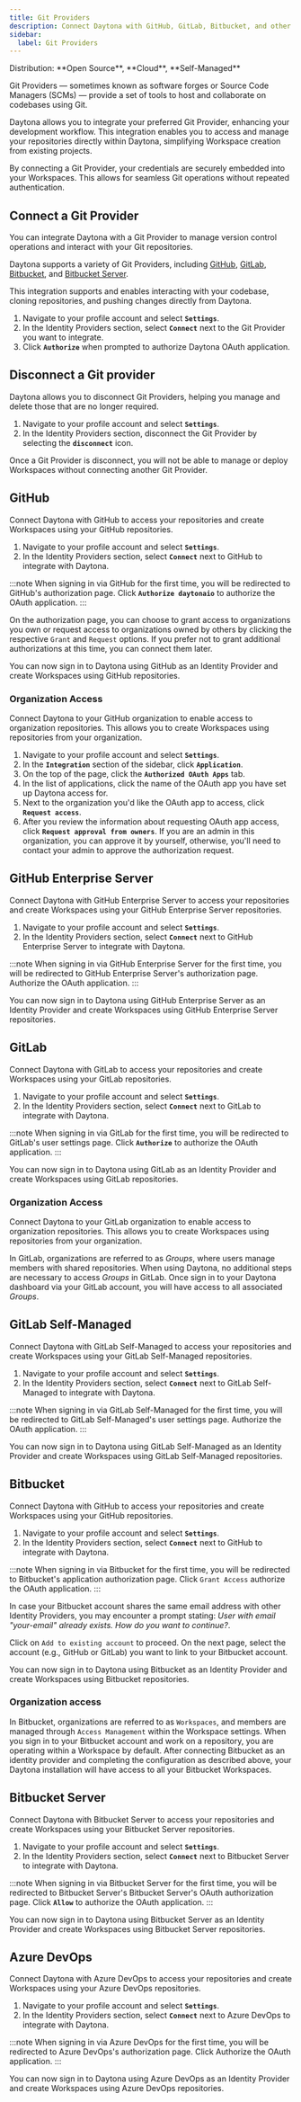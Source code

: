 ```yaml
---
title: Git Providers
description: Connect Daytona with GitHub, GitLab, Bitbucket, and other Git Providers.
sidebar:
  label: Git Providers
---
```



<Label>
  Distribution: **Open Source**, **Cloud**, **Self-Managed**
</Label>

Git Providers — sometimes known as software forges or Source Code Managers (SCMs) — provide a set of tools to host and collaborate on codebases using Git.

Daytona allows you to integrate your preferred Git Provider, enhancing your development workflow. This integration enables you to access and manage your repositories directly within Daytona, simplifying Workspace creation from existing projects.

By connecting a Git Provider, your credentials are securely embedded into your Workspaces. This allows for seamless Git operations without repeated authentication.

## Connect a Git Provider

You can integrate Daytona with a Git Provider to manage version control operations and interact with your Git repositories.

Daytona supports a variety of Git Providers, including [GitHub](/#github), [GitLab](#gitlab), [Bitbucket](#bitbucket), and [Bitbucket Server](#bitbucket-server).

This integration supports and enables interacting with your codebase, cloning repositories, and pushing changes directly from Daytona.

1. Navigate to your profile account and select **`Settings`**.
2. In the Identity Providers section, select **`Connect`** next to the Git Provider you want to integrate.
3. Click **`Authorize`** when prompted to authorize Daytona OAuth application.

## Disconnect a Git provider

Daytona allows you to disconnect Git Providers, helping you manage and delete those that are no longer required.

1. Navigate to your profile account and select **`Settings`**.
2. In the Identity Providers section, disconnect the Git Provider by selecting the **`disconnect`** icon.

Once a Git Provider is disconnect, you will not be able to manage or deploy Workspaces without connecting another Git Provider.

## GitHub

Connect Daytona with GitHub to access your repositories and create Workspaces using your GitHub repositories.

1. Navigate to your profile account and select **`Settings`**.
2. In the Identity Providers section, select **`Connect`** next to GitHub to integrate with Daytona.

:::note
When signing in via GitHub for the first time, you will be redirected to GitHub's authorization page. Click **`Authorize daytonaio`** to authorize the OAuth application. 
:::

On the authorization page, you can choose to grant access to organizations you own or request access to organizations owned by others by clicking the respective `Grant` and `Request` options. If you prefer not to grant additional authorizations at this time, you can connect them later.

You can now sign in to Daytona using GitHub as an Identity Provider and create Workspaces using GitHub repositories.

### Organization Access

Connect Daytona to your GitHub organization to enable access to organization repositories. This allows you to create Workspaces using repositories from your organization.

1. Navigate to your profile account and select **`Settings`**.
2. In the **`Integration`** section of the sidebar, click **`Application`**.
3. On the top of the page, click the **`Authorized OAuth Apps`** tab.
4. In the list of applications, click the name of the OAuth app you have set up Daytona access for.
5. Next to the organization you'd like the OAuth app to access, click **`Request access`**.
6. After you review the information about requesting OAuth app access, click **`Request approval from owners`**. If you are an admin in this organization, you can approve it by yourself, otherwise, you'll need to contact your admin to approve the authorization request.

## GitHub Enterprise Server

Connect Daytona with GitHub Enterprise Server to access your repositories and create Workspaces using your GitHub Enterprise Server repositories.

1. Navigate to your profile account and select **`Settings`**.
2. In the Identity Providers section, select **`Connect`** next to GitHub Enterprise Server to integrate with Daytona.

:::note
When signing in via GitHub Enterprise Server for the first time, you will be redirected to GitHub Enterprise Server's authorization page. Authorize the OAuth application.
:::

You can now sign in to Daytona using GitHub Enterprise Server as an Identity Provider and create Workspaces using GitHub Enterprise Server repositories.

## GitLab

Connect Daytona with GitLab to access your repositories and create Workspaces using your GitLab repositories.

1. Navigate to your profile account and select **`Settings`**.
2. In the Identity Providers section, select **`Connect`** next to GitLab to integrate with Daytona.

:::note
When signing in via GitLab for the first time, you will be redirected to GitLab's user settings page. Click **`Authorize`** to authorize the OAuth application.
:::

You can now sign in to Daytona using GitLab as an Identity Provider and create Workspaces using GitLab repositories.

### Organization Access

Connect Daytona to your GitLab organization to enable access to organization repositories. This allows you to create Workspaces using repositories from your organization.

In GitLab, organizations are referred to as *Groups*, where users manage members with shared repositories. When using Daytona, no additional steps are necessary to access *Groups* in GitLab. Once sign in to your Daytona dashboard via your GitLab account, you will have access to all associated *Groups*.

## GitLab Self-Managed

Connect Daytona with GitLab Self-Managed to access your repositories and create Workspaces using your GitLab Self-Managed repositories.

1. Navigate to your profile account and select **`Settings`**.
2. In the Identity Providers section, select **`Connect`** next to GitLab Self-Managed to integrate with Daytona.

:::note
When signing in via GitLab Self-Managed for the first time, you will be redirected to GitLab Self-Managed's user settings page. Authorize the OAuth application.
:::

You can now sign in to Daytona using GitLab Self-Managed as an Identity Provider and create Workspaces using GitLab Self-Managed repositories.

## Bitbucket

Connect Daytona with GitHub to access your repositories and create Workspaces using your GitHub repositories.

1. Navigate to your profile account and select **`Settings`**.
2. In the Identity Providers section, select **`Connect`** next to GitHub to integrate with Daytona.

:::note
When signing in via Bitbucket for the first time, you will be redirected to Bitbucket's application authorization page. Click `Grant Access` authorize the OAuth application.
:::

In case your Bitbucket account shares the same email address with other Identity Providers, you may encounter a prompt stating: *User with email "your-email" already exists. How do you want to continue?*. 

Click on `Add to existing account` to proceed. On the next page, select the account (e.g., GitHub or GitLab) you want to link to your Bitbucket account.

You can now sign in to Daytona using Bitbucket as an Identity Provider and create Workspaces using Bitbucket repositories.

### Organization access

In Bitbucket, organizations are referred to as `Workspaces`, and members are managed through `Access Management` within the Workspace settings. When you sign in to your Bitbucket account and work on a repository, you are operating within a Workspace by default. After connecting Bitbucket as an identity provider and completing the configuration as described above, your Daytona installation will have access to all your Bitbucket Workspaces.

## Bitbucket Server

Connect Daytona with Bitbucket Server to access your repositories and create Workspaces using your Bitbucket Server repositories.

1. Navigate to your profile account and select **`Settings`**.
2. In the Identity Providers section, select **`Connect`** next to Bitbucket Server to integrate with Daytona.

:::note
When signing in via Bitbucket Server for the first time, you will be redirected to Bitbucket Server's Bitbucket Server's OAuth authorization page. Click **`Allow`** to authorize the OAuth application.
:::

You can now sign in to Daytona using Bitbucket Server as an Identity Provider and create Workspaces using Bitbucket Server repositories.

## Azure DevOps

Connect Daytona with Azure DevOps to access your repositories and create Workspaces using your Azure DevOps repositories.

1. Navigate to your profile account and select **`Settings`**.
2. In the Identity Providers section, select **`Connect`** next to Azure DevOps to integrate with Daytona.

:::note
When signing in via Azure DevOps for the first time, you will be redirected to Azure DevOps's authorization page. Click Authorize the OAuth application.
:::

You can now sign in to Daytona using Azure DevOps as an Identity Provider and create Workspaces using Azure DevOps repositories.